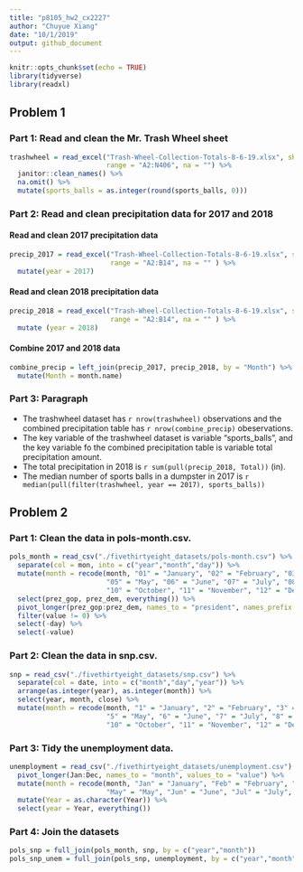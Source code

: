 ```yaml
---
title: "p8105_hw2_cx2227"
author: "Chuyue Xiang"
date: "10/1/2019"
output: github_document
---
```


```r
knitr::opts_chunk$set(echo = TRUE)
library(tidyverse)
library(readxl)
```

## Problem 1

### Part 1: Read and clean the Mr. Trash Wheel sheet
```r
trashwheel = read_excel("Trash-Wheel-Collection-Totals-8-6-19.xlsx", sheet = "Mr. Trash Wheel",
                        range = "A2:N406", na = "") %>%
  janitor::clean_names() %>%
  na.omit() %>% 
  mutate(sports_balls = as.integer(round(sports_balls, 0)))
```

### Part 2: Read and clean precipitation data for 2017 and 2018

#### Read and clean 2017 precipitation data
```r
precip_2017 = read_excel("Trash-Wheel-Collection-Totals-8-6-19.xlsx", sheet = "2017 Precipitation", 
                         range = "A2:B14", na = "" ) %>%
  mutate(year = 2017)
```


#### Read and clean 2018 precipitation data
```r
precip_2018 = read_excel("Trash-Wheel-Collection-Totals-8-6-19.xlsx", sheet = "2018 Precipitation", 
                         range = "A2:B14", na = "" ) %>%
  mutate (year = 2018)
```

#### Combine 2017 and 2018 data
```r
combine_precip = left_join(precip_2017, precip_2018, by = "Month") %>%
  mutate(Month = month.name)
```

### Part 3: Paragraph

- The trashwheel dataset has `r nrow(trashwheel)` observations and the combined precipitation table has `r nrow(combine_precip)` obeservations.
- The key variable of the trashwheel dataset is variable "sports_balls", and the key variable fo the combined precipitation table is variable total precipitation amount.
- The total precipitation in 2018 is `r sum(pull(precip_2018, Total))` (in).
- The median number of sports balls in a dumpster in 2017 is `r median(pull(filter(trashwheel, year == 2017), sports_balls))`


## Problem 2

### Part 1: Clean the data in pols-month.csv.

```r
pols_month = read_csv("./fivethirtyeight_datasets/pols-month.csv") %>%
  separate(col = mon, into = c("year","month","day")) %>%
  mutate(month = recode(month, "01" = "January", "02" = "February", "03" = "March", "04" = "April",
                        "05" = "May", "06" = "June", "07" = "July", "08" = "August", "09" = "September",
                        "10" = "October", "11" = "November", "12" = "December")) %>% 
  select(prez_gop, prez_dem, everything()) %>%
  pivot_longer(prez_gop:prez_dem, names_to = "president", names_prefix = "prez_") %>% 
  filter(value != 0) %>% 
  select(-day) %>%
  select(-value)
```

### Part 2: Clean the data in snp.csv.

```r
snp = read_csv("./fivethirtyeight_datasets/snp.csv") %>% 
  separate(col = date, into = c("month","day","year")) %>% 
  arrange(as.integer(year), as.integer(month)) %>% 
  select(year, month, close) %>% 
  mutate(month = recode(month, "1" = "January", "2" = "February", "3" = "March", "4" = "April",
                        "5" = "May", "6" = "June", "7" = "July", "8" = "August", "9" = "September",
                        "10" = "October", "11" = "November", "12" = "December"))
```

### Part 3: Tidy the unemployment data.

```r
unemployment = read_csv("./fivethirtyeight_datasets/unemployment.csv") %>% 
  pivot_longer(Jan:Dec, names_to = "month", values_to = "value") %>% 
  mutate(month = recode(month, "Jan" = "January", "Feb" = "February", "Mar" = "March", "Apr" = "April",
                        "May" = "May", "Jun" = "June", "Jul" = "July", "Aug" = "August", "Sep" = "September","Oct" = "October", "Nov" = "November", "Dec" = "December")) %>%
  mutate(Year = as.character(Year)) %>% 
  select(year = Year, everything())
```

### Part 4: Join the datasets

```r
pols_snp = full_join(pols_month, snp, by = c("year","month"))
pols_snp_unem = full_join(pols_snp, unemployment, by = c("year","month"))
```


